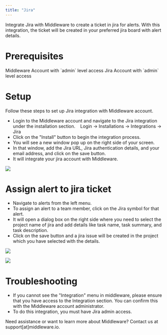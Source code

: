 ```yaml
---
title: "Jira"
---
```


Integrate Jira with Middleware to create a ticket in jira for alerts. With this integration, the ticket will be created in your preferred jira board with alert details.

# Prerequisites

<Steps>

  <Step title="Middleware Account">
    Middleware Account with `admin` level access
  </Step>

  <Step title="Jira Account">
    Jira Account with `admin` level access
  </Step>

</Steps>

# Setup

Follow these steps to set up Jira integration with Middleware account.

-   Login to the Middleware account and navigate to the Jira integration under the installation section.
       Login -> Installations -> Integrations -> Jira
-   Click on the "Install" button to begin the integration process.
-   You will see a new window pop up on the right side of your screen.
-   In that window, add the Jira URL, Jira authentication details, and your email address, and click on the save button.
-   It will integrate your jira account with Middleware.

![](/images/integration/j1.png)

# Assign alert to jira ticket

-   Navigate to alerts from the left menu.
-   To assign an alert to a team member, click on the Jira symbol for that alert.
-   It will open a dialog box on the right side where you need to select the project name of jira and add details like task name, task summary, and task description.
-   Click on the save button and a jira issue will be created in the project which you have selected with the details.

  ![](/images/integration/j2.png)

  ![](/images/integration/j3.png)

# Troubleshooting

-   If you cannot see the "Integration" menu in middleware, please ensure that you have access to the Integration section. You can confirm this with the Middleware account administrator.
-   To do this integration, you must have Jira admin access.

<Note> Need assistance or want to learn more about Middleware? Contact us at support[at]middleware.io. </Note>